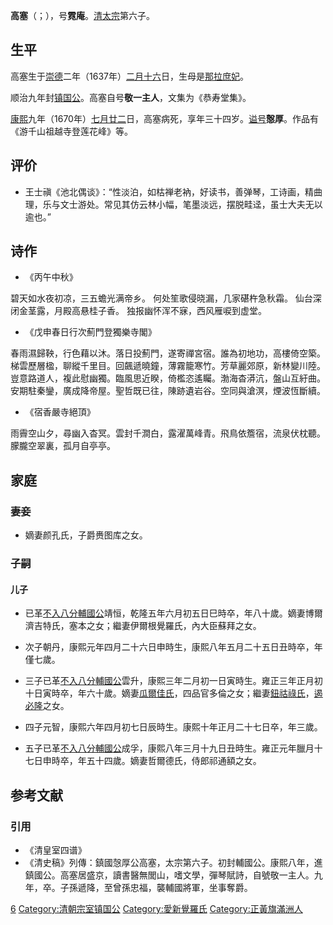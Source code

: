 {{Manchu name|[[爱新觉罗氏|爱新觉罗]]}}
'''高塞'''（{{lang-mnc|ᡤᠣᠰᡝ|z=Gose}}；{{bd|1637年||1670年|catIdx=A}}），号'''霓庵'''。[[清太宗|清太宗]]第六子。

==生平==

高塞生于[[崇德|崇德]]二年（1637年）[[二月十六|二月十六]]日，生母是[[那拉庶妃_(清太宗)|那拉庶妃]]。

顺治九年封[[镇国公|镇国公]]。高塞自号'''敬一主人'''，文集为《恭寿堂集》。

[[康熙|康熙]]九年（1670年）[[七月廿二|七月廿二]]日，高塞病死，享年三十四岁。[[谥号|谥号]]'''慤厚'''。作品有《游千山祖越寺登莲花峰》等。

==评价==
*王士禛《池北偶谈》：“性淡泊，如枯禅老衲，好读书，善弹琴，工诗画，精曲理，乐与文士游处。常见其仿云林小幅，笔墨淡远，摆脱畦迳，虽士大夫无以逾也。”

==诗作==
* 《丙午中秋》
碧天如水夜初凉，三五蟾光满帝乡。
何处笙歌侵晓漏，几家碪杵急秋霜。
仙台深闭金茎露，月殿高悬桂子香。
独报幽怀浑不寐，西风雁唳到虚堂。
* 《戊申春日行次薊門登獨樂寺閣》
春雨濕歸鞅，行色藉以沐。落日投薊門，遂寄禪宮宿。誰為初地功，高樓倚空築。梯雲歷層楹，聊縱千里目。回飆遞曉鐘，薄霧籠寒竹。芳草麗郊原，新林變川陸。豈意路道人，複此慰幽獨。臨風思近睽，倚檻恣遙矚。渤海杳漭沆，盤山互紆曲。安期駐秦鑾，廣成降帝屋。聖哲既已往，陳跡遺岩谷。空同與滄溟，煙波恆斷續。
*《宿香嚴寺絕頂》
雨霽空山夕，尋幽入杳冥。雲封千澗白，露濯萬峰青。飛鳥依簷宿，流泉伏枕聽。朦朧空翠裏，孤月自亭亭。

==家庭==
===妻妾===
* 嫡妻颜孔氏，子爵赉图库之女。

===子嗣===
====儿子====
* 已革[[不入八分輔國公|不入八分輔國公]]靖恒，乾隆五年六月初五日巳時卒，年八十歲。嫡妻博爾濟吉特氏，塞本之女；繼妻伊爾根覺羅氏，內大臣蘇拜之女。

* 次子朝丹，康熙元年四月二十六日申時生，康熙八年五月二十五日丑時卒，年僅七歲。

* 三子已革[[不入八分輔國公|不入八分輔國公]]雲升，康熙三年二月初一日寅時生。雍正三年正月初十日寅時卒，年六十歲。嫡妻[[瓜爾佳氏|瓜爾佳氏]]，四品官多倫之女；繼妻[[鈕祜祿氏|鈕祜祿氏]]，[[遏必隆|遏必隆]]之女。

* 四子元智，康熙六年四月初七日辰時生。康熙十年正月二十七日卒，年三歲。

* 五子已革[[不入八分輔國公|不入八分輔國公]]成孚，康熙八年三月十九日丑時生。雍正元年臘月十七日申時卒，年五十四歲。嫡妻哲爾德氏，侍郎祁通額之女。

==参考文献==
=== 引用 ===
* 《清皇室四谱》
*《清史稿》列傳：鎮國愨厚公高塞，太宗第六子。初封輔國公。康熙八年，進鎮國公。高塞居盛京，讀書醫無閭山，嗜文學，彈琴賦詩，自號敬一主人。九年，卒。子孫遞降，至曾孫忠福，襲輔國將軍，坐事奪爵。

[[Category:清太宗皇子|6]]
[[Category:清朝宗室镇国公|Category:清朝宗室镇国公]]
[[Category:愛新覺羅氏|Category:愛新覺羅氏]]
[[Category:正黃旗滿洲人|Category:正黃旗滿洲人]]